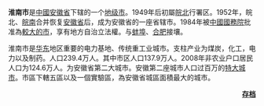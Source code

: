 '''淮南市'''是[[中國|中國]][[安徽省|安徽省]]下辖的一个[[地级市|地级市]]。1949年后初屬[[皖北|皖北]]行署区。1952年，皖北、[[皖南|皖南]]合并恢复[[安徽省|安徽省]]后，成为安徽省的一座省辖市。1984年被[[中國|中國]][[中华人民共和国国务院|國務院]]批准為[[較大的市|較大的市]]，享有地方自治立法權。与[[蚌埠|蚌埠]]、[[合肥|合肥]]接壤。

淮南市是[[华东|华东]]地区重要的电力基地、传统重工业城市。支柱产业为煤炭，化工，电力以及制药。人口239.4万人。其中市区人口137.9万人。2008年非农业户口居民人口为124.6万人。为安徽省第二大城市。安徽第二座城市人口过百万的[[特大城市|特大城市]]。市區下轄五區以及一個實驗區，為安徽省城區面積最大的城市。

<div align="right">
'''[[Portal:安徽/特色条目/存档|存档]]'''
</div>